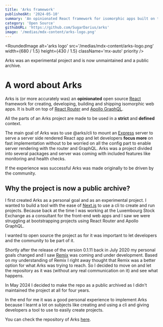 ```yaml
---
title: 'Arks framework'
publishedAt: '2024-05-10'
summary: 'An opinionated React framework for isomorphic apps built on top of React with React Router and Apollo GraphQL'
category: 'Open Source'
githubURL: 'https://github.com/SugarDarius/arks'
image: '/medias/mdx-content/arks-logo.png'
---
```


<RoundedImage
  alt='arks logo'
  src='/medias/mdx-content/arks-logo.png'
  width={680 / 1.5}
  height={430 / 1.5}
  className='mx-auto'
  priority
/>

<Callout icon='⚠️' className='mt-8'>
  Arks was an experimental project and is now unmaintained and a public archive.
</Callout>

# A word about Arks

Arks is (or more accurately was) an **opinionated** open source [React](https://react.dev/) framework for creating, developing, building and shipping isomorphic web apps.
It is built on top of [React Router](https://reactrouter.com/en/main) and [Apollo GraphQL](https://www.apollographql.com/).

All the parts of an Arks project are made to be used in a **strict** and **defined**
context.

The main goal of Arks was to use <InlineCode>@arks/cli</InlineCode> to mount an [Express](http://expressjs.com/) server to serve a server side rendered React app and let developers **focus more** on fast implementation without to be worried on all the config part to enable server rendering with the router and GraphQL.
Arks was a project divided into several packages and server was coming with included features like monitoring and health checks.

If the experience was successful Arks was made originally to be driven by the community.

## Why the project is now a public archive?

I first created Arks as a personal goal and as an experimental project. I wanted to build a tool with the ease of [Next.js](https://nextjs.org/) to use a cli to create and run projects.
Because back at the time I was working at the Luxembourg Stock Exchange as a consultant for the front-end web apps and I saw we were struggling at bootstrapping projects using React Router and Apollo GraphQL.

I wanted to open source the project as for it was important to let developers and the community to be part of it.

Shortly after the release of the version <InlineCode>0.1.11</InlineCode> back in July 2020 my personal goals changed and I saw [Remix](https://remix.run/) was coming and under development.
Based on my understanding of Remix I right away thought that Remix was a better option for what Arks was trying to reach.
So I decided to move on and let the repository as it was (without any real communication on it) and see what happens.

In May 2024 I decided to make the repo as a public archived as I didn't maintained the project at all for four years.

In the end for me it was a good personal experience to implement Arks because I learnt a lot on subjects like creating and using a cli and giving developers a tool to use to easily create projects.

You can check the repository of Arks [here](https://github.com/SugarDarius/arks).
